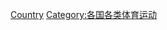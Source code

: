 {{Commons category|Judo by country}}
{{Categories by country|nocat}}

[[Category:柔道|Country]]
[[Category:各国各类体育运动|Category:各国各类体育运动]]